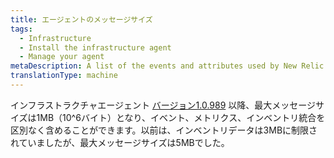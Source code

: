 ```yaml
---
title: エージェントのメッセージサイズ
tags:
  - Infrastructure
  - Install the infrastructure agent
  - Manage your agent
metaDescription: A list of the events and attributes used by New Relic's infrastructure agent to collect and store your host data.
translationType: machine
---
```


インフラストラクチャエージェント [バージョン1.0.989](/docs/release-notes/infrastructure-release-notes/infrastructure-agent-release-notes) 以降、最大メッセージサイズは1MB（10^6バイト）となり、イベント、メトリクス、インベントリ統合を区別なく含めることができます。以前は、インベントリデータは3MBに制限されていましたが、最大メッセージサイズは5MBでした。